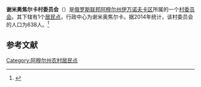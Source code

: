 {{Infobox Settlement
| official_name = 谢米奥焦尔卡村委员会
| native_name = Семиозёрский сельсовет
| settlement_type = [[村委员会|村委员会]]
| subdivision_type = [[国家|国家]]
| subdivision_type1 = [[俄罗斯行政区划|州]]
| subdivision_type2 = [[区_(苏联)|区]]
| subdivision_name = {{RUS}}
| subdivision_name1 = [[阿穆尔州|阿穆尔州]]
| subdivision_name2 = [[伊万诺夫卡区|伊万诺夫卡区]]
| extinct_title = 撤销
| extinct_date = 2014年
| seat_type = 行政中心
| seat = 谢米奥焦尔卡
| population_as_of=2014
| population_footnotes = <ref name=amurstat />
| population_total = 638
| coordinates_display = inline,title
| latd = 50 | latm = 38 | lats = 26 | latNS = N
| longd = 127 | longm = 49 | longs = 10 | longEW = E
| timezone = [[雅库茨克时间|MSK+6]]
| utc_offset = +9
| blank_name = [[俄罗斯市政土地区划代码|OKTMO编码]]
| blank_info =
}}
'''谢米奥焦尔卡村委员会'''（{{lang-ru|Семиозёрский сельсовет}}）是[[俄罗斯联邦|俄罗斯联邦]][[阿穆尔州|阿穆尔州]][[伊万诺夫卡区|伊万诺夫卡区]]所属的一个[[村委员会|村委员会]]。其下辖有1个[[居民点|居民点]]，行政中心为谢米奥焦尔卡。据2014年统计，该村委员会的人口为638人。<ref name=amurstat>{{cite web | url = http://amurstat.gks.ru/wps/wcm/connect/rosstat_ts/amurstat/resources/0977a0004d173db4b2b9bbc5b34c73c1/07_1_4.htm | title = Оценка численности населения по городским округам, муниципальным районам, городским и сельским поселениям Амурской области на 1 января 2014 года | accessdate = 2014-03-27 | archiveurl = https://www.webcitation.org/6OOFpY4tZ?url=http://amurstat.gks.ru/wps/wcm/connect/rosstat_ts/amurstat/resources/0977a0004d173db4b2b9bbc5b34c73c1/07_1_4.htm | archivedate = 2014-03-27 | language = ru | deadurl = yes }}</ref>

== 参考文献 ==
{{reflist}}

{{Russia-stub}}

[[Category:阿穆尔州农村居民点|Category:阿穆尔州农村居民点]]